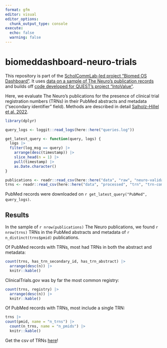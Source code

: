 ```yaml
---
format: gfm
editor: visual
editor_options: 
  chunk_output_type: console
execute:
  echo: false
  warning: false
---
```


# biomeddashboard-neuro-trials

This repository is part of the [ScholCommLab-led project "Biomed OS Dashboard"](https://docs.google.com/document/d/18zr1QBbvstYkXOXK2l-2OUyVhWExH54eeW8BGimYN98/). It uses [data on a sample of The Neuro's publication records](https://www.dropbox.com/s/lxjsihhzys7h6r7/cleaned_y2021_oa_info_109.csv?dl=0) and builds off [code developed for QUEST's project "IntoValue"](https://github.com/maia-sh/intovalue-data).

Here, we evaluate The Neuro's publications for the presence of clinical trial registration numbers (TRNs) in their PubMed abstracts and metadata ("secondary identifier" field). Methods are described in detail [Salholz-Hillel et al. 2022](https://doi.org/10.1177/17407745221087456).

```r
library(dplyr)

query_logs <- loggit::read_logs(here::here("queries.log"))

get_latest_query <- function(query, logs) {
  logs |> 
  filter(log_msg == query) |> 
    arrange(desc(timestamp)) |> 
    slice_head(n = 1) |> 
    pull(timestamp) |> 
    as.Date.character()
}

publications <- readr::read_csv(here::here("data", "raw", "neuro-validated-pubs.csv"))
trns <- readr::read_csv(here::here("data", "processed", "trn", "trn-combined.csv"))
```

PubMed records were downloaded on `r get_latest_query("PubMed", query_logs)`.

## Results

In the sample of `r nrow(publications)` The Neuro publications, we found `r nrow(trns)` TRNs in the PubMed abstracts and metadata of `r n_distinct(trns$pmid)` publications.

Of PubMed records with TRNs, most had TRNs in both the abstract and metadata:

```r
count(trns, has_trn_secondary_id, has_trn_abstract) |> 
  arrange(desc(n)) |> 
  knitr::kable()
```

ClinicalTrials.gov was by far the most common registry:

```r
count(trns, registry) |> 
  arrange(desc(n)) |> 
  knitr::kable()
```

Of PubMed records with TRNs, most include a single TRN:

```r
trns |> 
count(pmid, name = "n_trns") |> 
  count(n_trns, name = "n_pmids") |> 
  knitr::kable()
```

Get the csv of TRNs [here](https://github.com/maia-sh/biomeddashboard-neuro-trials/blob/master/data/processed/trn/trn-combined.csv)!
